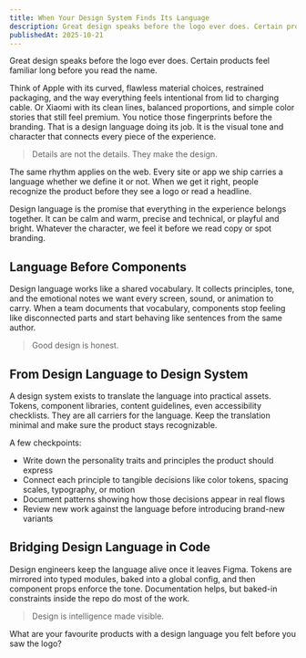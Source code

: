 ```yaml
---
title: When Your Design System Finds Its Language
description: Great design speaks before the logo ever does. Certain products feel familiar long before you read the name.
publishedAt: 2025-10-21
---
```


Great design speaks before the logo ever does. Certain products feel familiar long before you read the name.

Think of Apple with its curved, flawless material choices, restrained packaging, and the way everything feels intentional from lid to charging cable. Or Xiaomi with its clean lines, balanced proportions, and simple color stories that still feel premium. You notice those fingerprints before the branding. That is a design language doing its job. It is the visual tone and character that connects every piece of the experience.

> Details are not the details. They make the design.

The same rhythm applies on the web. Every site or app we ship carries a language whether we define it or not. When we get it right, people recognize the product before they see a logo or read a headline.

Design language is the promise that everything in the experience belongs together. It can be calm and warm, precise and technical, or playful and bright. Whatever the character, we feel it before we read copy or spot branding.

## Language Before Components

Design language works like a shared vocabulary. It collects principles, tone, and the emotional notes we want every screen, sound, or animation to carry. When a team documents that vocabulary, components stop feeling like disconnected parts and start behaving like sentences from the same author.

> Good design is honest.

## From Design Language to Design System

A design system exists to translate the language into practical assets. Tokens, component libraries, content guidelines, even accessibility checklists. They are all carriers for the language. Keep the translation minimal and make sure the product stays recognizable.

A few checkpoints:

- Write down the personality traits and principles the product should express
- Connect each principle to tangible decisions like color tokens, spacing scales, typography, or motion
- Document patterns showing how those decisions appear in real flows
- Review new work against the language before introducing brand-new variants

## Bridging Design Language in Code

Design engineers keep the language alive once it leaves Figma. Tokens are mirrored into typed modules, baked into a global config, and then component props enforce the tone. Documentation helps, but baked-in constraints inside the repo do most of the work.

> Design is intelligence made visible.

What are your favourite products with a design language you felt before you saw the logo?

